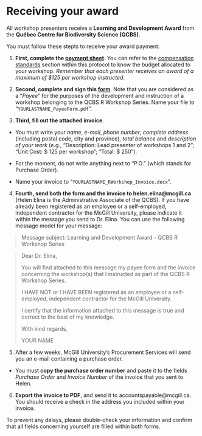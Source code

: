 # Receiving your award {#payment-en}

All workshop presenters receive a **Learning and Development Award** from the **Québec Centre for Biodiversity Science (QCBS)**.

You must follow these stepts to receive your award payment:

1. **First, complete the [payment sheet]()**. You can refer to the [compensation standards](#preparation-en) section within this protocol to know the budget allocated to your workshop. *Remember that each presenter receives an award of a maximum of $125 per workshop instructed*.

2. **Second, complete and sign this [form]()**. Note that you are considered as a “*Payee*” for the purposes of the development and instruction of a workshop belonging to the QCBS R Workshop Series. Name your file to "`YOURLASTNAME_PayeeForm.pdf`".

3. **Third, fill out the attached invoice**. 

  * You must write your *name*, *e-mail*, *phone number*, *complete address* (including postal code, city and province), *total balance* and *description of your work* (e.g., "Description: Lead presenter of workshops 1 and 2"; "Unit Cost: $ 125 per workshop"; "Total: $ 250"). 
  
  * For the moment, do not write anything next to "P.O." (which stands for Purchase Order).
  
  * Name your invoice to "`YOURLASTNAME_RWorkshop_Invoice.docx`".

4. **Fourth, send both the form and the invoice to helen.elina@mcgill.ca** (Helen Elina is the Administrative Associate of the QCBS). If you have already been registered as an employee or a self-employed, independent contractor for the McGill University, please indicate it within the message you send to Dr. Elina. You can use the following message model for your message:

> Message subject: Learning and Development Award - QCBS R Workshop Series

> Dear Dr. Elina,
>
> You will find attached to this message my payee form and the invoice concerning the workshop(s) that I instructed as part of the QCBS R Workshop Series.
>
> I HAVE NOT or I HAVE BEEN registered as an employee or a self-employed, independent contractor for the McGill University.
>
> I certify that the information attached to this message is true and correct to the best of my knowledge.
>
> With kind regards,
>
> YOUR NAME


5. After a few weeks, McGill University's Procurement Services will send you an e-mail containing a purchase order. 

* You must **copy the purchase order number** and paste it to the fields *Purchase Order* and *Invoice Number* of the invoice that you sent to Helen.

6. **Export the invoice to PDF**, and send it to accountspayable@mcgill.ca. You should receive a check in the address you included within your invoice.

To prevent any delays, please double-check your information and confirm that all fields concerning yourself are filled within both forms.

